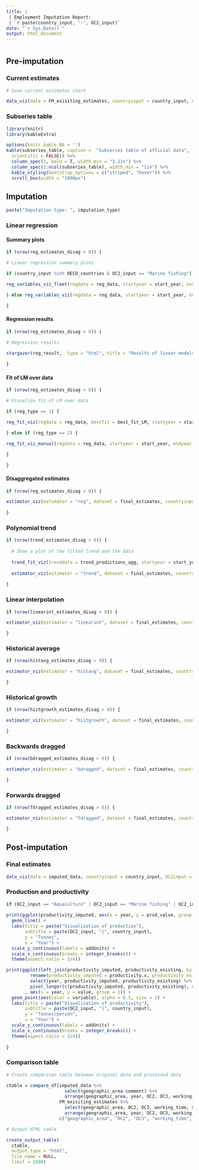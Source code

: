 ```yaml
---
title: | 
 | Employment Imputation Report:
 | `r paste(country_input, '-', OC2_input)`
date: "`r Sys.Date()`"
output: html_document
---
```


# {.tabset .tabset-pills}

## Pre-imputation {.tabset}

### Current estimates

```r

# Save current estimates chart

data_viz(data = FM_exisiting_estimates, countryinput = country_input, OC2input = OC2_input, title = "Visualization of current estimates")

```

### Subseries table

```r

library(knitr)
library(kableExtra)

options(knitr.kable.NA = '')
kable(subseries_table, caption =  "Subseries table of official data", format.args = list(big.mark = " ",
  scientific = FALSE)) %>%
  column_spec(1, bold = T, width_min = "3.2in") %>% 
  column_spec(2:ncol(subseries_table), width_min = "1in") %>% 
  kable_styling(bootstrap_options = c("striped", "hover")) %>%
  scroll_box(width = "1000px")

```

## Imputation {.tabset}

```r

paste("Imputation type: ", imputation_type)

```

### Linear regression

#### Summary plots

```r

if (nrow(reg_estimates_disag > 0)) {

# Linear regression summary plots

if (country_input %in% OECD_countries & OC2_input == "Marine fishing") {

reg_variables_viz_fleet(regdata = reg_data, startyear = start_year, endyear = end_year, OC2input = OC2_input, countryinput = country_input)

} else reg_variables_viz(regdata = reg_data, startyear = start_year, endyear = end_year, OC2input = OC2_input, countryinput = country_input)

}

```

#### Regression results

```r

if (nrow(reg_estimates_disag > 0)) {

# Regression results

stargazer(reg_result,  type = "html", title = "Results of linear models", align = TRUE, single.row = TRUE, notes="<span>&#42;&#42;&#42;</span>: p<0.01; <span>&#42;&#42;</span>: p<0.05; <span>&#42;</span>: p<0.1", notes.append=F) 
  
}

```

#### Fit of LM over data

```r

if (nrow(reg_estimates_disag > 0)) {

# Visualize fit of LM over data

if (reg_type == 1) {

reg_fit_viz(regdata = reg_data, bestfit = best_fit_LM, startyear = start_year, endyear = end_year, countryinput = country_input, OC2input = OC2_input, best_R2 = best_fit_LM_R2) 

} else if (reg_type == 2) {

reg_fit_viz_manual(regdata = reg_data, startyear = start_year, endyear = end_year, countryinput = country_input, OC2input = OC2_input, best_R2 = best_fit_LM_R2)

}

}

```

#### Disaggregated estimates

```r

if (nrow(reg_estimates_disag > 0)) {

estimator_viz(estimator = "reg", dataset = final_estimates, countryinput = country_input, OC2input = OC2_input)
   
}

```

### Polynomial trend

```r

if (nrow(trend_estimates_disag > 0)) {
    
  # Show a plot of the fitted trend and the data
  
  trend_fit_viz(trenddata = trend_predictions_agg, startyear = start_year, endyear = end_year, countryinput = country_input, OC2input = OC2_input)
  
  estimator_viz(estimator = "trend", dataset = final_estimates, countryinput = country_input, OC2input = OC2_input)
   
}

```

### Linear interpolation

```r

if (nrow(linearint_estimates_disag > 0)) {

estimator_viz(estimator = "linearint", dataset = final_estimates, countryinput = country_input, OC2input = OC2_input)

}

```

### Historical average

```r

if (nrow(histavg_estimates_disag > 0)) {

estimator_viz(estimator = "histavg", dataset = final_estimates, countryinput = country_input, OC2input = OC2_input)

}

```

### Historical growth

```r

if (nrow(histgrowth_estimates_disag > 0)) {

estimator_viz(estimator = "histgrowth", dataset = final_estimates, countryinput = country_input, OC2input = OC2_input)

}

```

### Backwards dragged

```r

if (nrow(bdragged_estimates_disag > 0)) {

estimator_viz(estimator = "bdragged", dataset = final_estimates, countryinput = country_input, OC2input = OC2_input)

}

```

### Forwards dragged

```r

if (nrow(fdragged_estimates_disag > 0)) {

estimator_viz(estimator = "fdragged", dataset = final_estimates, countryinput = country_input, OC2input = OC2_input)

}

```

## Post-imputation {.tabset .active}

### Final estimates

```r

data_viz(data = imputed_data, countryinput = country_input, OC2input = OC2_input, title = "Visualization of final imputed data")

```

### Production and productivity

```r

if (OC2_input == "Aquaculture" | OC2_input == "Marine fishing" | OC2_input == "Inland fishing") {
 
print(ggplot(productivity_imputed, aes(x = year, y = prod_value, group = 1)) + 
  geom_line() +
  labs(title = paste("Visualization of production"), 
       subtitle = paste(OC2_input, "|", country_input), 
       y = "Tonnes",
       x = "Year") +
  scale_y_continuous(labels = addUnits) + 
  scale_x_continuous(breaks = integer_breaks()) +
  theme(aspect.ratio = 3/4))

print(ggplot(left_join(productivity_imputed, productivity_existing, by = "year") %>%
         rename(productivity_imputed = productivity.x, productivity_existing = productivity.y) %>%
         select(year, productivity_imputed, productivity_existing) %>%
         pivot_longer(c(productivity_imputed, productivity_existing), names_to = "variable", values_to = "value")
       , aes(x = year, y = value, group = 1)) + 
  geom_point(aes(color = variable), alpha = 0.5, size = 2) +
  labs(title = paste("Visualization of productivity"), 
       subtitle = paste(OC2_input, "|", country_input), 
       y = "Tonnes/person",
       x = "Year") +
  scale_y_continuous(labels = addUnits) + 
  scale_x_continuous(breaks = integer_breaks()) +
  theme(aspect.ratio = 3/4))
   
}

```

### Comparison table

```r

# Create comparison table between original data and processed data

ctable = compare_df(imputed_data %>%
                      select(geographic_area:comment) %>%
                      arrange(geographic_area, year, OC2, OC3, working_time, sex), 
                    FM_exisiting_estimates %>% 
                      select(geographic_area, OC2, OC3, working_time, sex, year, value, flag, comment) %>%
                      arrange(geographic_area, year, OC2, OC3, working_time, sex), 
                    c("geographic_area", "OC2", "OC3", "working_time", "sex", "year"))

# Output HTML table

create_output_table(
  ctable,
  output_type = "html",
  file_name = NULL,
  limit = 1000)

```